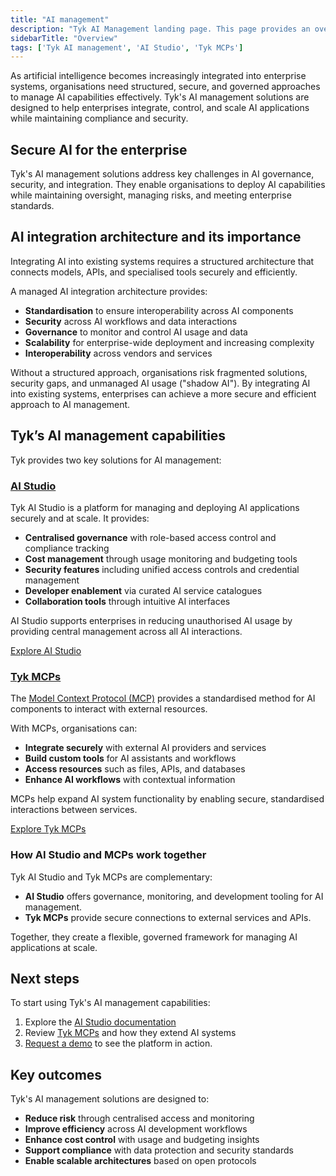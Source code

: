 ```yaml
---
title: "AI management"
description: "Tyk AI Management landing page. This page provides an overview of Tyk's AI management solutions including AI Studio and MCPs."
sidebarTitle: "Overview"
tags: ['Tyk AI management', 'AI Studio', 'Tyk MCPs']
---
```


As artificial intelligence becomes increasingly integrated into enterprise systems, organisations need structured, secure, and governed approaches to manage AI capabilities effectively. Tyk's AI management solutions are designed to help enterprises integrate, control, and scale AI applications while maintaining compliance and security.

## Secure AI for the enterprise

Tyk's AI management solutions address key challenges in AI governance, security, and integration. They enable organisations to deploy AI capabilities while maintaining oversight, managing risks, and meeting enterprise standards.

## AI integration architecture and its importance

Integrating AI into existing systems requires a structured architecture that connects models, APIs, and specialised tools securely and efficiently.

A managed AI integration architecture provides:

- **Standardisation** to ensure interoperability across AI components
- **Security** across AI workflows and data interactions
- **Governance** to monitor and control AI usage and data
- **Scalability** for enterprise-wide deployment and increasing complexity
- **Interoperability** across vendors and services

Without a structured approach, organisations risk fragmented solutions, security gaps, and unmanaged AI usage ("shadow AI"). By integrating AI into existing systems, enterprises can achieve a more secure and efficient approach to AI management.

## Tyk’s AI management capabilities

Tyk provides two key solutions for AI management:

### [AI Studio](/ai-management/ai-studio/overview)

Tyk AI Studio is a platform for managing and deploying AI applications securely and at scale. It provides:

- **Centralised governance** with role-based access control and compliance tracking
- **Cost management** through usage monitoring and budgeting tools
- **Security features** including unified access controls and credential management
- **Developer enablement** via curated AI service catalogues
- **Collaboration tools** through intuitive AI interfaces

AI Studio supports enterprises in reducing unauthorised AI usage by providing central management across all AI interactions.

[Explore AI Studio](/ai-management/ai-studio/overview)

### [Tyk MCPs](/ai-management/mcps/overview)

The [Model Context Protocol (MCP)](https://modelcontextprotocol.io/introduction) provides a standardised method for AI components to interact with external resources.

With MCPs, organisations can:

- **Integrate securely** with external AI providers and services
- **Build custom tools** for AI assistants and workflows
- **Access resources** such as files, APIs, and databases
- **Enhance AI workflows** with contextual information

MCPs help expand AI system functionality by enabling secure, standardised interactions between services.

[Explore Tyk MCPs](/ai-management/mcps/overview)

### How AI Studio and MCPs work together

Tyk AI Studio and Tyk MCPs are complementary:

- **AI Studio** offers governance, monitoring, and development tooling for AI management.
- **Tyk MCPs** provide secure connections to external services and APIs.

Together, they create a flexible, governed framework for managing AI applications at scale.

## Next steps

To start using Tyk's AI management capabilities:

1. Explore the [AI Studio documentation](/ai-management/ai-studio/overview)
2. Review [Tyk MCPs](/ai-management/mcps/overview) and how they extend AI systems
3. [Request a demo](https://tyk.io/ai-demo/) to see the platform in action.

## Key outcomes

Tyk's AI management solutions are designed to:

- **Reduce risk** through centralised access and monitoring
- **Improve efficiency** across AI development workflows
- **Enhance cost control** with usage and budgeting insights
- **Support compliance** with data protection and security standards
- **Enable scalable architectures** based on open protocols



